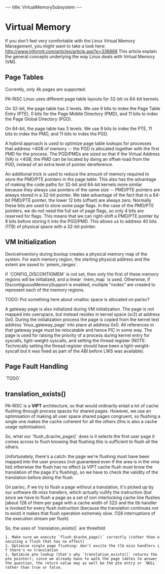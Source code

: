 ---
title: VirtualMemorySubsystem
---

= Virtual Memory =

If you don't feel very comfortable with the Linux Virtual Memory Management, you might want to take a look here: http://www.informit.com/articles/article.asp?p=336868
This article explain the general concepts underlying the way Linux deals with Virtual Memory (VM).

== Page Tables ==

Currently, only 4k pages are supported.

PA-RISC Linux uses different page table layouts for 32-bit vs 64-bit kernels.

On 32-bit, the page table has 2 levels. We use 9 bits to index the Page Table Entry (PTE), 0 bits for the Page Middle Directory (PMD), and 11 bits to index the Page Global Directory (PGD).

On 64-bit, the page table has 3 levels. We use 9 bits to index the PTE, 11 bits to index the PMD, and 11 bits to index the PGD.

A hybrid approach is used to optimize page table lookups for processes that address <4GB of memory -- the PGD is allocated together with the first PMD for the process. The PGD/PMDs are sized so that if the Virtual Address (VA) is <4GB, the PMD can be located by doing an offset-load from the PGD, instead of an extra level of pointer dereference.

An additional trick is used to reduce the amount of memory required to store the PMD/PTE pointers in the page table. This also has the advantage of making the code paths for 32-bit and 64-bit kernels more similar because they always use pointers of the same size -- PMD/PTE pointers are always stored in a 32-bit pointer. We take advantage of the fact that in a 64-bit PMD/PTE pointer, the lower 12 bits (offset) are always zero. Normally these bits are used to store some page flags. In the case of the PMD/PTE pointers, we do not need the full set of page flags, so only 4 bits are reserved for flags. This means that we can right-shift a PMD/PTE pointer by 8 bits before storing it into the PGD/PMD. This allows us to address 40 bits (1TB) of physical space with a 32-bit pointer.

== VM Initialization ==

DeviceInventory during bootup creates a physical memory map of the system. For each memory region, the starting physical address and the extent are saved to `pmem_ranges`. 

If `CONFIG_DISCONTIGMEM` is not set, then only the first of these memory regions will be initialized, and a linear `mem_map` is used.  Otherwise, if DiscontiguousMemorySupport is enabled, multiple "nodes" are created to represent each of the memory regions. 

TODO: Put something here about vmalloc space is allocated on parisc?

A gateway page is also initialized during VM initialization. The page is not mapped into userspace,
but instead resides in kernel space (sr2) at address 0x0. During the initialization process the page is
copied from the kernel text address 'linux_gateway_page' into place at address 0x0. All references in that gateway page must be relocatable and hence PIC in some way. The page is used for raising the priority
of a process during kernel entry for syscalls, light-weight-syscalls, and setting the thread register (NOTE: Technically setting the thread register should have been a light-weight-syscall but it was fixed
as part of the ABI before LWS was available).

== Page Fault Handling ==

`TODO`

== translation_exists() ==

PA-RISC is a '''VIPT''' architecture, so that would ordinarily entail a lot of
cache flushing through process spaces for shared pages.  However, we use
an optimisation of making all user space shared pages congruent, so
flushing a single one makes the cache coherent for all the others (this
is also a cache usage optimisation).

So, what our `flush_dcache_page()` does is it selects the first user page
it comes across to flush knowing that flushing this is sufficient to
flush all the others.

Unfortunately, there's a catch: the page we're flushing must have been
mapped into the user process (not guaranteed even if the area is in the
vma list) otherwise the flush has no effect (a VIPT cache flush must
know the translation of the page it's flushing), so we have to check the
validity of the translation before doing the flush.

On parisc, if we try to flush a page without a translation, it's picked
up by our software ''tlb miss handlers'', which actually nullify the
instruction (but since we have to flush a page as a set of non
interlocking cache line flushes [about 128 of them per page with a cache
width of 32]) and the tlb handler is invoked for every flush instruction
(because the translation continues not to exist) it makes that flush
operation extremely slow. (128 interruptions of the execution stream per
flush)

So, the uses of `translation_exists()` are threefold

 1. Make sure we execute `flush_dcache_page()` correctly (rather than executing a flush that has no effect)
 1. Optimise single page flushing: don't excite the tlb miss handlers if there's no translation
 1. Optimise pte lookup (that's why `translation_exists()` returns the pte pointer); since we already have to walk the page tables to answer the question, the return value may as well be the pte entry or `NULL` rather than true or false.